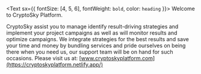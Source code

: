 <Text sx={{ fontSize: [4, 5, 6], fontWeight: `bold`, color: `heading` }}>
  Welcome to CryptoSky Platform.
</Text>

CryptoSky assist you to manage identify result-driving strategies and implement your project campaigns as well as will monitor results and optimize campaigns. We integrate strategies for the best results and save your time and money by bundling services and pride ourselves on being there when you need us, our support team will be on hand for such occasions. Please visit us at: [www.cryptoskyplatform.com](https://cryptoskyplatform.netlify.app/)
